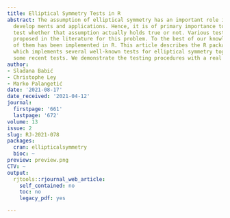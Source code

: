 ```yaml
---
title: Elliptical Symmetry Tests in R
abstract: The assumption of elliptical symmetry has an important role in many theoretical
  develop ments and applications. Hence, it is of primary importance to be able to
  test whether that assumption actually holds true or not. Various tests have been
  proposed in the literature for this problem. To the best of our knowledge, none
  of them has been implemented in R. This article describes the R package ellipticalsymmetry
  which implements several well-known tests for elliptical symmetry together with
  some recent tests. We demonstrate the testing procedures with a real data example.
author:
- Slad̄ana Babić
- Christophe Ley
- Marko Palangetić
date: '2021-08-17'
date_received: '2021-04-12'
journal:
  firstpage: '661'
  lastpage: '672'
volume: 13
issue: 2
slug: RJ-2021-078
packages:
  cran: ellipticalsymmetry
  bioc: ~
preview: preview.png
CTV: ~
output:
  rjtools::rjournal_web_article:
    self_contained: no
    toc: no
    legacy_pdf: yes

---
```

